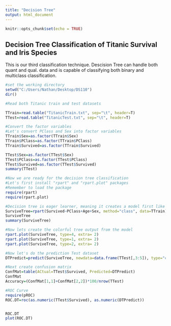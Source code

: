 ---
title: "Decision Tree"
output: html_document
---

```{r setup, include=FALSE}
knitr::opts_chunk$set(echo = TRUE)
```

## Decision Tree Classification of Titanic Survival and Iris Species

This is our third classification technique. Descision Tree can handle both quant and qual. data and is capable of classifying both binary and multiclass classification.

```{r}
#set the working directory
setwd("C:/Users/Nathan/Desktop/DS110")
dir()

#Read both Titanic train and test datasets

TTrain=read.table("TitanicTrain.txt", sep="\t", header=T)
TTest=read.table("TitanicTest.txt", sep="\t", header=T)

#Convert the factor variables
#Let's convert PClass and Sex into factor variables
TTrain$Sex=as.factor(TTrain$Sex)
TTrain$PClass=as.factor(TTrain$PClass)
TTrain$Survived=as.factor(TTrain$Survived)

TTest$Sex=as.factor(TTest$Sex)
TTest$PClass=as.factor(TTest$PClass)
TTest$Survived=as.factor(TTest$Survived)
summary(TTest)

#Now we are ready for the decision tree classification
#Let's first install "rpart" and "rpart.plot" packages
#Remember to load the package
require(rpart)
require(rpart.plot)

#Decision tree is eager learner, meaning it creates a model first like in logistic regression, and then uses the model to predict the classes.
SurviveTree=rpart(Survived~PClass+Age+Sex, method="class", data=TTrain)
SurviveTree
summary(SurviveTree)

#Now lets create the colorful tree output from the model
rpart.plot(SurviveTree, type=4, extra= 2)
rpart.plot(SurviveTree, type=1, extra= 2)
rpart.plot(SurviveTree, type=2, extra= 2)

#Now let's do the prediction Test dataset
DTPredict=predict(SurviveTree, newdata=data.frame(TTest[,3:5]), type="class")

#Next create confusion matrix
ConfMat=table(ACtual=TTest$Survived, Predicted=DTPredict)
ConfMat
Accuracy=(ConfMat[1,1]+ConfMat[2,2])*100/nrow(TTest)

#ROC Curve
require(pROC)
ROC.DT=roc(as.numeric(TTest$Survived), as.numeric(DTPredict))


ROC.DT
plot(ROC.DT)

```
